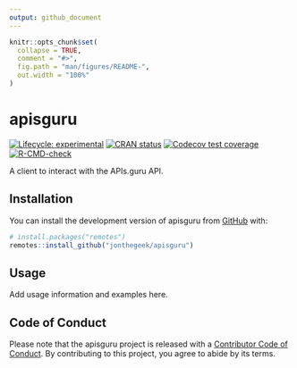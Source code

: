 ```yaml
---
output: github_document
---
```


<!-- README.md is generated from README.Rmd. Please edit that file -->

```r
knitr::opts_chunk$set(
  collapse = TRUE,
  comment = "#>",
  fig.path = "man/figures/README-",
  out.width = "100%"
)
```

# apisguru

<!-- badges: start -->
[![Lifecycle: experimental](https://img.shields.io/badge/lifecycle-experimental-orange.svg)](https://lifecycle.r-lib.org/articles/stages.html#experimental)
[![CRAN status](https://www.r-pkg.org/badges/version/apisguru)](https://CRAN.R-project.org/package=apisguru)
[![Codecov test coverage](https://codecov.io/gh/jonthegeek/apisguru/branch/main/graph/badge.svg)](https://app.codecov.io/gh/jonthegeek/apisguru?branch=main)
[![R-CMD-check](https://github.com/jonthegeek/apisguru/actions/workflows/R-CMD-check.yaml/badge.svg)](https://github.com/jonthegeek/apisguru/actions/workflows/R-CMD-check.yaml)
<!-- badges: end -->

A client to interact with the APIs.guru API.

## Installation

You can install the development version of apisguru from [GitHub](https://github.com/) with:

``` r
# install.packages("remotes")
remotes::install_github("jonthegeek/apisguru")
```

## Usage

Add usage information and examples here.

## Code of Conduct

Please note that the apisguru project is released with a [Contributor Code of Conduct](https://jonthegeek.github.io/apisguru/CODE_OF_CONDUCT.html). By contributing to this project, you agree to abide by its terms.
